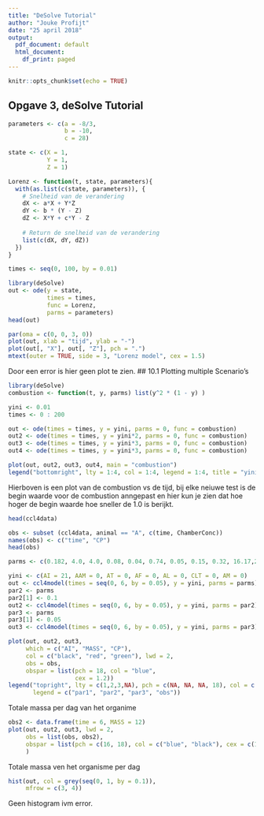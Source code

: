 ```yaml
---
title: "DeSolve Tutorial"
author: "Jouke Profijt"
date: "25 april 2018"
output:
  pdf_document: default
  html_document:
    df_print: paged
---
```


```r
knitr::opts_chunk$set(echo = TRUE)
```

## Opgave 3, deSolve Tutorial
```r
parameters <- c(a = -8/3,
                b = -10,
                c = 28)

state <- c(X = 1,
           Y = 1,
           Z = 1)
```
```r
Lorenz <- function(t, state, parameters){
  with(as.list(c(state, parameters)), {
    # Snelheid van de verandering
    dX <- a*X + Y*Z
    dY <- b * (Y - Z)
    dZ <- X*Y + c*Y - Z
    
    # Return de snelheid van de verandering
    list(c(dX, dY, dZ))
  })
}
```

```r
times <- seq(0, 100, by = 0.01)
```
```r
library(deSolve)
out <- ode(y = state, 
           times = times, 
           func = Lorenz, 
           parms = parameters)
head(out)
```

```r
par(oma = c(0, 0, 3, 0))
plot(out, xlab = "tijd", ylab = "-")
plot(out[, "X"], out[, "Z"], pch = ".")
mtext(outer = TRUE, side = 3, "Lorenz model", cex = 1.5)
```
Door een error is hier geen plot te zien.
## 10.1 Plotting multiple Scenario's

```r
library(deSolve)
combustion <- function(t, y, parms) list(y^2 * (1 - y) )

yini <- 0.01
times <- 0 : 200

out <- ode(times = times, y = yini, parms = 0, func = combustion)
out2 <- ode(times = times, y = yini*2, parms = 0, func = combustion)
out3 <- ode(times = times, y = yini*3, parms = 0, func = combustion)
out4 <- ode(times = times, y = yini*3, parms = 0, func = combustion)
```


```r
plot(out, out2, out3, out4, main = "combustion")
legend("bottomright", lty = 1:4, col = 1:4, legend = 1:4, title = "yini*i")
```
Hierboven is een plot van de combustion vs de tijd, bij elke neiuwe test is de begin waarde voor de combustion anngepast en hier kun je zien dat hoe hoger de begin waarde hoe sneller de 1.0 is berijkt.
```r
head(ccl4data)
```

```r
obs <- subset (ccl4data, animal == "A", c(time, ChamberConc))
names(obs) <- c("time", "CP")
head(obs)
```

```r
parms <- c(0.182, 4.0, 4.0, 0.08, 0.04, 0.74, 0.05, 0.15, 0.32, 16.17,281.48, 13.3, 16.17, 5.487, 153.8, 0.04321671, 0.40272550, 951.46, 0.02, 1.0,  3.80000000)

yini <- c(AI = 21, AAM = 0, AT = 0, AF = 0, AL = 0, CLT = 0, AM = 0)
out <- ccl4model(times = seq(0, 6, by = 0.05), y = yini, parms = parms)
par2 <- parms
par2[1] <- 0.1
out2 <- ccl4model(times = seq(0, 6, by = 0.05), y = yini, parms = par2)
par3 <- parms
par3[1] <- 0.05
out3 <- ccl4model(times = seq(0, 6, by = 0.05), y = yini, parms = par3)

```
```r
plot(out, out2, out3, 
     which = c("AI", "MASS", "CP"), 
     col = c("black", "red", "green"), lwd = 2,
     obs = obs, 
     obspar = list(pch = 18, col = "blue", 
                   cex = 1.2))
legend("topright", lty = c(1,2,3,NA), pch = c(NA, NA, NA, 18), col = c("black", "red", "green", "blue"), lwd = 2,
       legend = c("par1", "par2", "par3", "obs"))


```
Totale massa per dag van het organime
```r
obs2 <- data.frame(time = 6, MASS = 12)
plot(out, out2, out3, lwd = 2,
     obs = list(obs, obs2),
     obspar = list(pch = c(16, 18), col = c("blue", "black"), cex = c(1.2, 2))
     )
```
Totale massa ven het organisme per dag
```r
hist(out, col = grey(seq(0, 1, by = 0.1)), 
     mfrow = c(3, 4))
```
Geen histogram ivm error.


